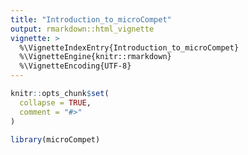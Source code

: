 ```yaml
---
title: "Introduction_to_microCompet"
output: rmarkdown::html_vignette
vignette: >
  %\VignetteIndexEntry{Introduction_to_microCompet}
  %\VignetteEngine{knitr::rmarkdown}
  %\VignetteEncoding{UTF-8}
---
```


```r
knitr::opts_chunk$set(
  collapse = TRUE,
  comment = "#>"
)
```

```r
library(microCompet)
```
